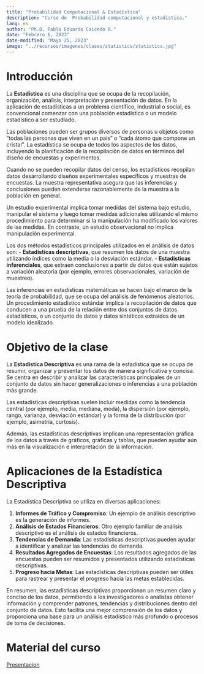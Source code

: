 ---
title: "Probabilidad Computacional & Estadística"
description: "Curso de  Probabilidad computacional y estadística."
lang: es
author: "Ph.D. Pablo Eduardo Caicedo R."
date: "Febrero 6, 2023"
date-modified: "Mayo 25, 2023"
image: "../recursos/imagenes/clases/statistics/statistics.jpg"
---

# Introducción

La **Estadística** es una disciplina que se ocupa de la recopilación, organización, análisis, interpretación y presentación de datos. En la aplicación de estadísticas a un problema científico, industrial o social, es convencional comenzar con una población estadística o un modelo estadístico a ser estudiado.

Las poblaciones pueden ser grupos diversos de personas u objetos como "todas las personas que viven en un país" o "cada átomo que compone un cristal". La estadística se ocupa de todos los aspectos de los datos, incluyendo la planificación de la recopilación de datos en términos del diseño de encuestas y experimentos.

Cuando no se pueden recopilar datos del censo, los estadísticos recopilan datos desarrollando diseños experimentales específicos y muestras de encuestas. La muestra representativa asegura que las inferencias y conclusiones pueden extenderse razonablemente de la muestra a la población en general.

Un estudio experimental implica tomar medidas del sistema bajo estudio, manipular el sistema y luego tomar medidas adicionales utilizando el mismo procedimiento para determinar si la manipulación ha modificado los valores de las medidas. En contraste, un estudio observacional no implica manipulación experimental.

Los dos métodos estadísticos principales utilizados en el análisis de datos son: 
- **Estadísticas descriptivas**, que resumen los datos de una muestra utilizando índices como la media o la desviación estándar.
- **Estadísticas inferenciales**, que extraen conclusiones a partir de datos que están sujetos a variación aleatoria (por ejemplo, errores observacionales, variación de muestreo).

Las inferencias en estadísticas matemáticas se hacen bajo el marco de la teoría de probabilidad, que se ocupa del análisis de fenómenos aleatorios. Un procedimiento estadístico estándar implica la recopilación de datos que conducen a una prueba de la relación entre dos conjuntos de datos estadísticos, o un conjunto de datos y datos sintéticos extraídos de un modelo idealizado.

# Objetivo de la clase

La **Estadística Descriptiva** es una rama de la estadística que se ocupa de resumir, organizar y presentar los datos de manera significativa y concisa. Se centra en describir y analizar las características principales de un conjunto de datos sin hacer generalizaciones o inferencias a una población más grande. 

Las estadísticas descriptivas suelen incluir medidas como la tendencia central (por ejemplo, media, mediana, moda), la dispersión (por ejemplo, rango, varianza, desviación estándar) y la forma de la distribución (por ejemplo, asimetría, curtosis).

Además, las estadísticas descriptivas implican una representación gráfica de los datos a través de gráficos, gráficas y tablas, que pueden ayudar aún más en la visualización e interpretación de la información.

# Aplicaciones de la Estadística Descriptiva

La Estadística Descriptiva se utiliza en diversas aplicaciones:

1. **Informes de Tráfico y Compromiso**: Un ejemplo de análisis descriptivo es la generación de informes.
2. **Análisis de Estados Financieros**: Otro ejemplo familiar de análisis descriptivo es el análisis de estados financieros.
3. **Tendencias de Demanda**: Las estadísticas descriptivas pueden ayudar a identificar y analizar las tendencias de demanda.
4. **Resultados Agregados de Encuestas**: Los resultados agregados de las encuestas pueden ser resumidos y presentados utilizando estadísticas descriptivas.
5. **Progreso hacia Metas**: Las estadísticas descriptivas pueden ser útiles para rastrear y presentar el progreso hacia las metas establecidas.

En resumen, las estadísticas descriptivas proporcionan un resumen claro y conciso de los datos, permitiendo a los investigadores o analistas obtener información y comprender patrones, tendencias y distribuciones dentro del conjunto de datos. Esto facilita una mejor comprensión de los datos y proporciona una base para un análisis estadístico más profundo o procesos de toma de decisiones.

# Material del curso

[Presentacion](../pres/CompProbabilityStatistics.qmd)